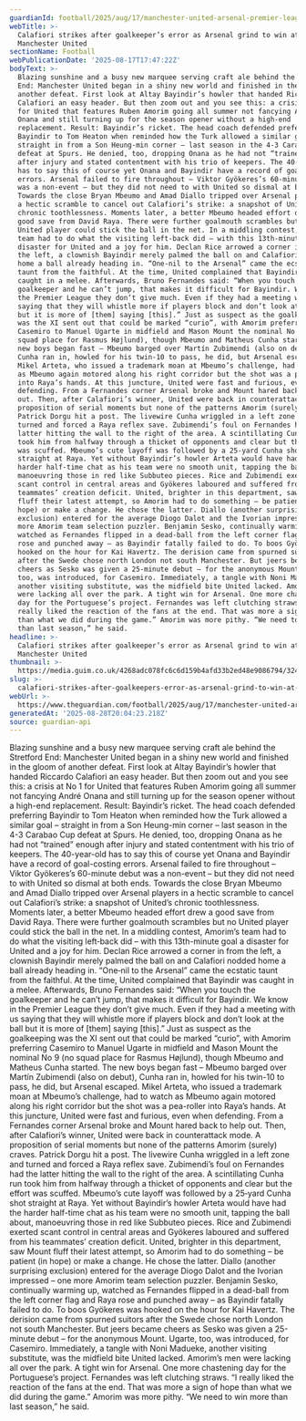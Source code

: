 ```yaml
---
guardianId: football/2025/aug/17/manchester-united-arsenal-premier-league-match-report
webTitle: >-
  Calafiori strikes after goalkeeper’s error as Arsenal grind to win at
  Manchester United
sectionName: Football
webPublicationDate: '2025-08-17T17:47:22Z'
bodyText: >-
  Blazing sunshine and a busy new marquee serving craft ale behind the Stretford
  End: Manchester United began in a shiny new world and finished in the gloom of
  another defeat. First look at Altay Bayindir’s howler that handed Riccardo
  Calafiori an easy header. But then zoom out and you see this: a crisis at No 1
  for United that features Ruben Amorim going all summer not fancying André
  Onana and still turning up for the season opener without a high-end
  replacement. Result: Bayindir’s ricket. The head coach defended preferring
  Bayindir to Tom Heaton when reminded how the Turk allowed a similar goal –
  straight in from a Son Heung-min corner – last season in the 4-3 Carabao Cup
  defeat at Spurs. He denied, too, dropping Onana as he had not “trained” enough
  after injury and stated contentment with his trio of keepers. The 40-year-old
  has to say this of course yet Onana and Bayindir have a record of goal-costing
  errors. Arsenal failed to fire throughout – Viktor Gyökeres’s 60-minute debut
  was a non-event – but they did not need to with United so dismal at both ends.
  Towards the close Bryan Mbeumo and Amad Diallo tripped over Arsenal players in
  a hectic scramble to cancel out Calafiori’s strike: a snapshot of United’s
  chronic toothlessness. Moments later, a better Mbeumo headed effort drew a
  good save from David Raya. There were further goalmouth scrambles but no
  United player could stick the ball in the net. In a middling contest, Amorim’s
  team had to do what the visiting left‑back did – with this 13th-minute goal a
  disaster for United and a joy for him. Declan Rice arrowed a corner in from
  the left, a clownish Bayindir merely palmed the ball on and Calafiori nodded
  home a ball already heading in. “One‑nil to the Arsenal” came the ecstatic
  taunt from the faithful. At the time, United complained that Bayindir was
  caught in a melee. Afterwards, Bruno Fernandes said: “When you touch the
  goalkeeper and he can’t jump, that makes it difficult for Bayindir. We know in
  the Premier League they don’t give much. Even if they had a meeting with us
  saying that they will whistle more if players block and don’t look at the ball
  but it is more of [them] saying [this].” Just as suspect as the goalkeeping
  was the XI sent out that could be marked “curio”, with Amorim preferring
  Casemiro to Manuel Ugarte in midfield and Mason Mount the nominal No 9 (no
  squad place for Rasmus Højlund), though Mbeumo and Matheus Cunha started. The
  new boys began fast – Mbeumo barged over Martín Zubimendi (also on debut),
  Cunha ran in, howled for his twin-10 to pass, he did, but Arsenal escaped.
  Mikel Arteta, who issued a trademark moan at Mbeumo’s challenge, had to watch
  as Mbeumo again motored along his right corridor but the shot was a pea-roller
  into Raya’s hands. At this juncture, United were fast and furious, even when
  defending. From a Fernandes corner Arsenal broke and Mount hared back to help
  out. Then, after Calafiori’s winner, United were back in counterattack mode. A
  proposition of serial moments but none of the patterns Amorim (surely) craves.
  Patrick Dorgu hit a post. The livewire Cunha wriggled in a left zone and
  turned and forced a Raya reflex save. Zubimendi’s foul on Fernandes had the
  latter hitting the wall to the right of the area. A scintillating Cunha run
  took him from halfway through a thicket of opponents and clear but the effort
  was scuffed. Mbeumo’s cute layoff was followed by a 25‑yard Cunha shot
  straight at Raya. Yet without Bayindir’s howler Arteta would have had the
  harder half-time chat as his team were no smooth unit, tapping the ball about,
  manoeuvring those in red like Subbuteo pieces. Rice and Zubimendi exerted
  scant control in central areas and Gyökeres laboured and suffered from his
  teammates’ creation deficit. United, brighter in this department, saw Mount
  fluff their latest attempt, so Amorim had to do something – be patient (in
  hope) or make a change. He chose the latter. Diallo (another surprising
  exclusion) entered for the average Diogo Dalot and the Ivorian impressed – one
  more Amorim team selection puzzler. Benjamin Sesko, continually warming up,
  watched as Fernandes flipped in a dead-ball from the left corner flag and Raya
  rose and punched away – as Bayindir fatally failed to do. To boos Gyökeres was
  hooked on the hour for Kai Havertz. The derision came from spurned suitors
  after the Swede chose north London not south Manchester. But jeers became
  cheers as Sesko was given a 25-minute debut – for the anonymous Mount. Ugarte,
  too, was introduced, for Casemiro. Immediately, a tangle with Noni Madueke,
  another visiting substitute, was the midfield bite United lacked. Amorim’s men
  were lacking all over the park. A tight win for Arsenal. One more chastening
  day for the Portuguese’s project. Fernandes was left clutching straws. “I
  really liked the reaction of the fans at the end. That was more a sign of hope
  than what we did during the game.” Amorim was more pithy. “We need to win more
  than last season,” he said.
headline: >-
  Calafiori strikes after goalkeeper’s error as Arsenal grind to win at
  Manchester United
thumbnail: >-
  https://media.guim.co.uk/4268adc078fc6c6d159b4afd33b2ed48e9086794/324_0_3596_2877/500.jpg
slug: >-
  calafiori-strikes-after-goalkeepers-error-as-arsenal-grind-to-win-at-manchester-united
webUrl: >-
  https://www.theguardian.com/football/2025/aug/17/manchester-united-arsenal-premier-league-match-report
generatedAt: '2025-08-28T20:04:23.218Z'
source: guardian-api
---
```

Blazing sunshine and a busy new marquee serving craft ale behind the Stretford End: Manchester United began in a shiny new world and finished in the gloom of another defeat. First look at Altay Bayindir’s howler that handed Riccardo Calafiori an easy header. But then zoom out and you see this: a crisis at No 1 for United that features Ruben Amorim going all summer not fancying André Onana and still turning up for the season opener without a high-end replacement. Result: Bayindir’s ricket. The head coach defended preferring Bayindir to Tom Heaton when reminded how the Turk allowed a similar goal – straight in from a Son Heung-min corner – last season in the 4-3 Carabao Cup defeat at Spurs. He denied, too, dropping Onana as he had not “trained” enough after injury and stated contentment with his trio of keepers. The 40-year-old has to say this of course yet Onana and Bayindir have a record of goal-costing errors. Arsenal failed to fire throughout – Viktor Gyökeres’s 60-minute debut was a non-event – but they did not need to with United so dismal at both ends. Towards the close Bryan Mbeumo and Amad Diallo tripped over Arsenal players in a hectic scramble to cancel out Calafiori’s strike: a snapshot of United’s chronic toothlessness. Moments later, a better Mbeumo headed effort drew a good save from David Raya. There were further goalmouth scrambles but no United player could stick the ball in the net. In a middling contest, Amorim’s team had to do what the visiting left‑back did – with this 13th-minute goal a disaster for United and a joy for him. Declan Rice arrowed a corner in from the left, a clownish Bayindir merely palmed the ball on and Calafiori nodded home a ball already heading in. “One‑nil to the Arsenal” came the ecstatic taunt from the faithful. At the time, United complained that Bayindir was caught in a melee. Afterwards, Bruno Fernandes said: “When you touch the goalkeeper and he can’t jump, that makes it difficult for Bayindir. We know in the Premier League they don’t give much. Even if they had a meeting with us saying that they will whistle more if players block and don’t look at the ball but it is more of [them] saying [this].” Just as suspect as the goalkeeping was the XI sent out that could be marked “curio”, with Amorim preferring Casemiro to Manuel Ugarte in midfield and Mason Mount the nominal No 9 (no squad place for Rasmus Højlund), though Mbeumo and Matheus Cunha started. The new boys began fast – Mbeumo barged over Martín Zubimendi (also on debut), Cunha ran in, howled for his twin-10 to pass, he did, but Arsenal escaped. Mikel Arteta, who issued a trademark moan at Mbeumo’s challenge, had to watch as Mbeumo again motored along his right corridor but the shot was a pea-roller into Raya’s hands. At this juncture, United were fast and furious, even when defending. From a Fernandes corner Arsenal broke and Mount hared back to help out. Then, after Calafiori’s winner, United were back in counterattack mode. A proposition of serial moments but none of the patterns Amorim (surely) craves. Patrick Dorgu hit a post. The livewire Cunha wriggled in a left zone and turned and forced a Raya reflex save. Zubimendi’s foul on Fernandes had the latter hitting the wall to the right of the area. A scintillating Cunha run took him from halfway through a thicket of opponents and clear but the effort was scuffed. Mbeumo’s cute layoff was followed by a 25‑yard Cunha shot straight at Raya. Yet without Bayindir’s howler Arteta would have had the harder half-time chat as his team were no smooth unit, tapping the ball about, manoeuvring those in red like Subbuteo pieces. Rice and Zubimendi exerted scant control in central areas and Gyökeres laboured and suffered from his teammates’ creation deficit. United, brighter in this department, saw Mount fluff their latest attempt, so Amorim had to do something – be patient (in hope) or make a change. He chose the latter. Diallo (another surprising exclusion) entered for the average Diogo Dalot and the Ivorian impressed – one more Amorim team selection puzzler. Benjamin Sesko, continually warming up, watched as Fernandes flipped in a dead-ball from the left corner flag and Raya rose and punched away – as Bayindir fatally failed to do. To boos Gyökeres was hooked on the hour for Kai Havertz. The derision came from spurned suitors after the Swede chose north London not south Manchester. But jeers became cheers as Sesko was given a 25-minute debut – for the anonymous Mount. Ugarte, too, was introduced, for Casemiro. Immediately, a tangle with Noni Madueke, another visiting substitute, was the midfield bite United lacked. Amorim’s men were lacking all over the park. A tight win for Arsenal. One more chastening day for the Portuguese’s project. Fernandes was left clutching straws. “I really liked the reaction of the fans at the end. That was more a sign of hope than what we did during the game.” Amorim was more pithy. “We need to win more than last season,” he said.

